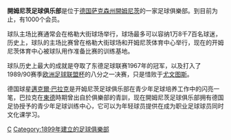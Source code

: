 {{unreferenced|time=2011-09-18T10:10:29+00:00}}
{{Infobox football club
| clubname   = 真尼沙<br />Chemnitzer FC
| image      = [[File:Chemnitzer_FC_Logo.svg|180px]]
| fullname   = 開姆尼茨足球俱樂部<br />Chemnitzer Fußballclub e.V.
| nickname   = Die Himmelblauen (Sky Blues)
| founded    = {{Start date and age |df=yes|1899|12|02}}
| ground     = [[Stadion_an_der_Gellertstraße|Stadion an der Gellertstraße]]
| capacity   = 16,061
| chairman   = Mathias Hänel
| mgrtitle   = 主教練
| manager    = [[Karsten_Heine|Karsten Heine]]
| league     = [[德國足球丙級聯賽|德國足球丙級聯賽]]
| season     = [[2016年至2017年德國足球丙級聯賽|2016–17]]
| position   = 德丙，第 8 位
| pattern_la1=_whiteshoulders|pattern_b1=_whiteshoulders|pattern_ra1=_whiteshoulders
| leftarm1=00bfff|body1=00bfff|rightarm1=00bfff|shorts1=00bfff|socks1=00bfff
| pattern_la2=|pattern_b2=|pattern_ra2=
| leftarm2=CC0033|body2=CC0033|rightarm2=CC0033|shorts2=00bfff|socks2=00bfff|
}}

'''開姆尼茨足球俱乐部'''是位于[[德国|德国]][[萨克森州|萨克森州]][[開姆尼茨|開姆尼茨]]的一家足球俱樂部。到目前为止，有1000个会员。

球队主场比赛通常会在格勒大街球场举行，球场最多可以容纳1万8千7百名球迷，历史上，球队的主场比赛曾在格勒大街球场和开姆尼茨体育中心举行，现在的开姆尼茨体育中心被球队用作准备比赛的训练基地。

球队历史上最大的成就是夺取了东德足球联赛1967年的冠军，以及打入了1989/90赛季[[欧足联欧洲联赛|欧洲足球联盟杯]]的八分之一决赛，只是惜败于[[尤文图斯|尤文图斯]]。

德国球星[[邁克爾·巴拉克|邁克爾·巴拉克]]是开姆尼茨足球俱乐部在青少年足球培养工作中的闪亮一笔，巴拉克在[[東德|東德]]時期曾出自於俱樂部的青訓，现在開姆尼茨足球俱乐部拥有德国足协授予的青少年足球训练中心，它可以为年轻球员提供在成为职业足球球员同时文化课学习。

{{Authority control}}
[[Category:德國足球俱樂部|C]]
[[Category:1899年建立的足球俱樂部|Category:1899年建立的足球俱樂部]]